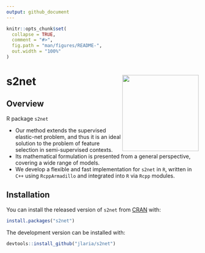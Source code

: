 ```yaml
---
output: github_document
---
```


<!-- README.md is generated from README.Rmd. Please edit that file -->

```r
knitr::opts_chunk$set(
  collapse = TRUE,
  comment = "#>",
  fig.path = "man/figures/README-",
  out.width = "100%"
)
```

# s2net  <img src="man/figures/s2net.png" align="right" width="200" />
 
## Overview

R package `s2net`

 + Our method extends the supervised elastic-net problem, and thus it is an ideal solution to the problem of feature selection in semi-supervised contexts.
 + Its mathematical formulation is presented from a general perspective, covering a wide range of models. 
 + We develop a flexible and fast implementation for `s2net` in `R`, written in `C++` using `RcppArmadillo` and integrated into `R` via `Rcpp` modules.


## Installation

You can install the released version of `s2net` from [CRAN](https://CRAN.R-project.org) with:

``` r
install.packages("s2net")
```

The development version can be installed with:

``` r
devtools::install_github("jlaria/s2net")
```

<!-- ## Example -->

<!-- This is a basic example which shows you how to solve a common problem: -->

<!-- ```{r example} -->
<!-- ## basic example code -->
<!-- ``` -->

<!-- What is special about using `README.Rmd` instead of just `README.md`? You can include R chunks like so: -->

<!-- ```{r cars} -->
<!-- summary(cars) -->
<!-- ``` -->

<!-- You'll still need to render `README.Rmd` regularly, to keep `README.md` up-to-date. -->

<!-- You can also embed plots, for example: -->

<!-- ```{r pressure, echo = FALSE} -->
<!-- plot(pressure) -->
<!-- ``` -->

<!-- In that case, don't forget to commit and push the resulting figure files, so they display on GitHub! -->
